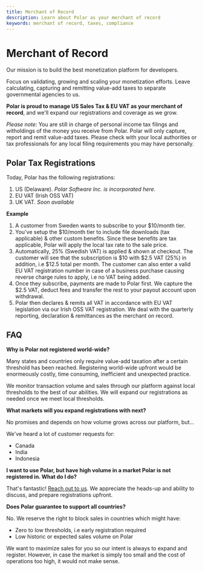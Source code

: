 ```yaml
---
title: Merchant of Record
description: Learn about Polar as your merchant of record
keywords: merchant of record, taxes, compliance
---
```


# Merchant of Record

Our mission is to build the best monetization platform for developers.

Focus on validating, growing and scaling your monetization efforts. Leave calculating, capturing and remitting value-add taxes to separate governmental agencies to us.

**Polar is proud to manage US Sales Tax & EU VAT as your merchant of record**, and we'll expand our registrations and coverage as we grow.

_Please note:_ You are still in charge of personal income tax filings and witholdings of the money you receive from Polar. Polar will only capture, report and remit
value-add taxes. Please check with your local authorities or tax professionals for any local filing
requirements you may have personally.

## Polar Tax Registrations

Today, Polar has the following registrations:

1. US (Delaware). *Polar Software Inc. is incorporated here.*
2. EU VAT (Irish OSS VAT)
3. UK VAT. *Soon available*

**Example**

1. A customer from Sweden wants to subscribe to your $10/month tier.
2. You've setup the $10/month tier to include file downloads (tax applicable) & other custom
   benefits. Since these benefits are tax applicable, Polar will apply the local tax rate to the sale price.
3. Automatically, 25% (Swedish VAT) is applied & shown at checkout.
The customer will see that the subscription is $10 with $2.5 VAT (25%) in addition, i.e $12.5 total per
month. The customer can also enter a valid EU VAT registration number in case of a business purchase causing reverse charge rules to apply, i.e no VAT being added.
4. Once they subscribe, payments are made to Polar first. We capture the $2.5
   VAT, deduct fees and transfer the rest to your payout account upon withdrawal.
5. Polar then declares & remits all VAT in accordance with EU VAT legislation
   via our Irish OSS VAT registration. We deal with the quarterly reporting,
declaration & remittances as the merchant on record.

## FAQ

**Why is Polar not registered world-wide?**

Many states and countries only require value-add taxation after a certain
threshold has been reached. Registering world-wide upfront would be enormeously costly, time consuming, inefficient and unexpected practice.

We monitor transaction volume and sales through our platform against local thresholds to the best of our abilities.
We will expand our registrations as needed once we meet local thresholds.

**What markets will you expand registrations with next?**

No promises and depends on how volume grows across our platform, but...

We've heard a lot of customer requests for:
- Canada
- India
- Indonesia

**I want to use Polar, but have high volume in a market Polar is not registered in. What do I do?**

That's fantastic! [Reach out to us](/docs/support). We appreciate the heads-up and ability to discuss, and prepare registrations upfront.

**Does Polar guarantee to support all countries?**

No. We reserve the right to block sales in countries which might have:
- Zero to low thresholds, i.e early registration required
- Low historic or expected sales volume on Polar

We want to maximize sales for you so our intent is always to expand and register.
However, in case the market is simply too small and the cost of operations too high, it would not make sense.
